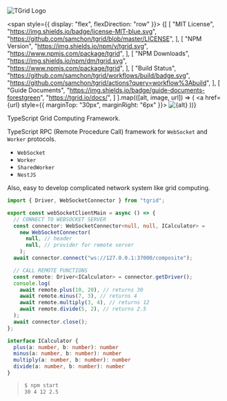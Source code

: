 ![TGrid Logo](/logo.png)

<span style={{ display: "flex", flexDirection: "row" }}>
{[
  [
    "MIT License",
    "https://img.shields.io/badge/license-MIT-blue.svg",
    "https://github.com/samchon/tgrid/blob/master/LICENSE",
  ],
  [
    "NPM Version",
    "https://img.shields.io/npm/v/tgrid.svg",
    "https://www.npmjs.com/package/tgrid",
  ],
  [
    "NPM Downloads",
    "https://img.shields.io/npm/dm/tgrid.svg",
    "https://www.npmjs.com/package/tgrid",
  ],
  [
    "Build Status",
    "https://github.com/samchon/tgrid/workflows/build/badge.svg",
    "https://github.com/samchon/tgrid/actions?query=workflow%3Abuild",
  ],
  [
    "Guide Documents",
    "https://img.shields.io/badge/guide-documents-forestgreen",
    "https://tgrid.io/docs/",
  ]
].map(([alt, image, url]) => (
  <a href={url} style={{ marginTop: "30px", marginRight: "6px" }}>
    <img src={image} alt={alt} />
  </a>
))}
</span>

TypeScript Grid Computing Framework.

TypeScript RPC (Remote Procedure Call) framework for `WebSocket` and `Worker` protocols.

  - `WebSocket`
  - `Worker`
  - `SharedWorker`
  - `NestJS`

Also, easy to develop complicated network system like grid computing.

```typescript filename="examples/remote-function-call/src/client.ts" showLineNumbers
import { Driver, WebSocketConnector } from "tgrid";

export const webSocketClientMain = async () => {
  // CONNECT TO WEBSOCKET SERVER
  const connector: WebSocketConnector<null, null, ICalculator> =
    new WebSocketConnector(
      null, // header
      null, // provider for remote server
    );
  await connector.connect("ws://127.0.0.1:37000/composite");

  // CALL REMOTE FUNCTIONS
  const remote: Driver<ICalculator> = connector.getDriver();
  console.log(
    await remote.plus(10, 20), // returns 30
    await remote.minus(7, 3), // returns 4
    await remote.multiply(3, 4), // returns 12
    await remote.divide(5, 2), // returns 2.5
  );
  await connector.close();
};

interface ICalculator {
  plus(a: number, b: number): number
  minus(a: number, b: number): number
  multiply(a: number, b: number): number
  divide(a: number, b: number): number
}
```

> ```bash filename="Terminal"
> $ npm start
> 30 4 12 2.5
> ```
